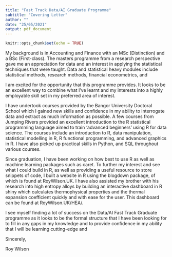 ```yaml
---
title: "Fast Track Data/AI Graduate Programme"
subtitle: "Covering Letter"
author: ""
date: "25/05/2021"
output: pdf_document
---
```


```r
knitr::opts_chunk$set(echo = TRUE)
```


My background is in Accounting and Finance with an MSc (Distinction) and a BSc (First-class). The masters programme from a research perspective gave me an appreciation for data and an interest in applying the statistical techniques that were taught. Data and statistical heavy modules include statistical methods, research methods, financial econometrics, and  

I am excited for the opportunity that this programme provides. It looks to be an excellent way to combine what I've learnt and my interests into a highly employable skill set in my preferred area of interest. 

I have undertook courses provided by the Bangor University Doctoral School which I gained new skills and confidence in my ability to interrogate data and extract as much information as possible. A few courses from Jumping Rivers provided an excellent introduction to the R statistical programming language aimed to train 'advanced beginners' using R for data science. The courses include an introduction to R, data manipulation, statistical modelling in R, R functional programming, and advanced graphics in R. I have also picked up practical skills in Python, and SQL throughout various courses.

Since graduation, I have been working on how best to use R as well as machine learning packages such as caret. To further my interest and see what I could build in R, as well as providing a useful resource to store snippets of code, I built a website in R using the blogdown package, of which is found at RoyWilson.UK. I have also assisted my brother with his research into high entropy alloys by building an interactive dashboard in R shiny which calculates thermophysical properties and the thermal expansion coefficient quickly and with ease for the user. This dashboard can be found at RoyWilson.UK/HEA/.

I see myself finding a lot of success on the Data/AI Fast Track Graduate programme as it looks to be the formal structure that I have been looking for to fill in any gaps in my knowledge and to provide confidence in my ability that I will be learning cutting-edge and 

Sincerely,

Roy Wilson